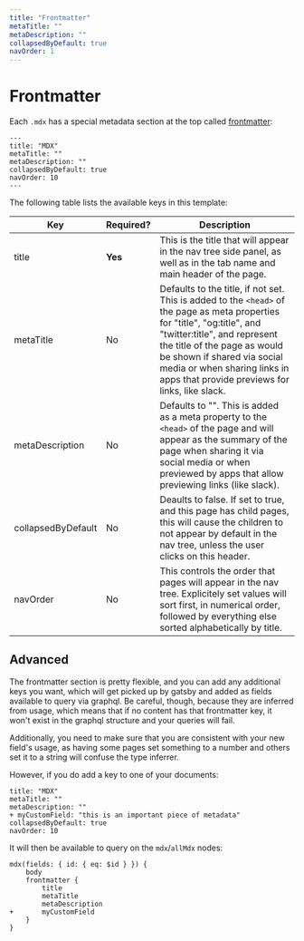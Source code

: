 ```yaml
---
title: "Frontmatter"
metaTitle: ""
metaDescription: ""
collapsedByDefault: true
navOrder: 1
---
```



# Frontmatter

Each `.mdx` has a special metadata section at the top called [frontmatter](https://www.gatsbyjs.com/docs/mdx/writing-pages/#using-frontmatter-in-mdx):

```
---
title: "MDX"
metaTitle: ""
metaDescription: ""
collapsedByDefault: true
navOrder: 10
---
```

The following table lists the available keys in this template:

|Key|Required?|Description|
|-----|-----------|------------|
|title|**Yes**|This is the title that will appear in the nav tree side panel, as well as in the tab name and main header of the page.
|metaTitle|No|Defaults to the title, if not set.  This is added to the `<head>` of the page as meta properties for "title", "og:title", and "twitter:title", and represent the title of the page as would be shown if shared via social media or when sharing links in apps that provide previews for links, like slack.|
|metaDescription|No|Defaults to "".  This is added as a meta property to the `<head>` of the page and will appear as the summary of the page when sharing it via social media or when previewed by apps that allow previewing links (like slack).|
|collapsedByDefault|No|Deaults to false.  If set to true, and this page has child pages, this will cause the children to not appear by default in the nav tree, unless the user clicks on this header.|
|navOrder|No|This controls the order that pages will appear in the nav tree.  Explicitely set values will sort first, in numerical order, followed by everything else sorted alphabetically by title.|

## Advanced

The frontmatter section is pretty flexible, and you can add any additional keys you want, which will get picked up by gatsby and added as fields available to query via graphql.  Be careful, though, because they are inferred from usage, which means that if no content has that frontmatter key, it won't exist in the graphql structure and your queries will fail.

Additionally, you need to make sure that you are consistent with your new field's usage, as having some pages set something to a number and others set it to a string will confuse the type inferrer.

However, if you do add a key to one of your documents:

```
title: "MDX"
metaTitle: ""
metaDescription: ""
+ myCustomField: "this is an important piece of metadata"
collapsedByDefault: true
navOrder: 10
```

It will then be available to query on the `mdx`/`allMdx` nodes:

```
mdx(fields: { id: { eq: $id } }) {
    body
    frontmatter {
        title
        metaTitle
        metaDescription
+       myCustomField        
    }
}
```